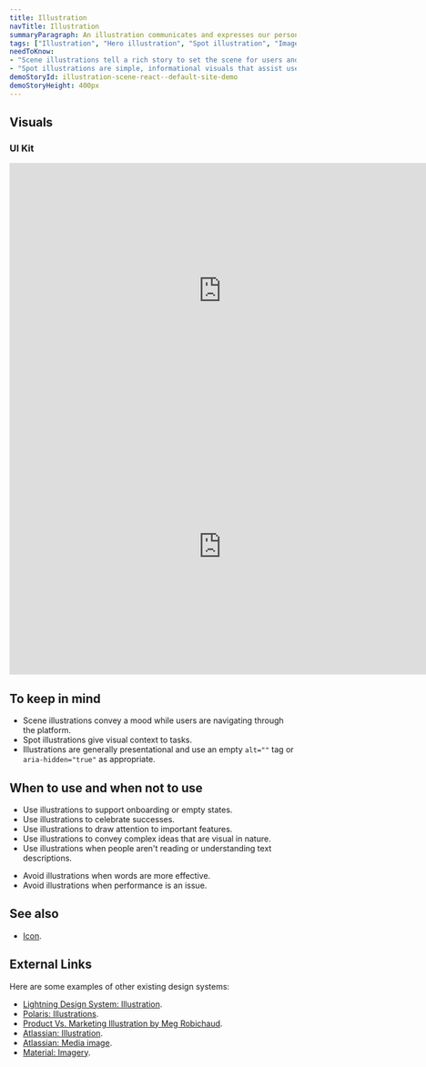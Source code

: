 ```yaml
---
title: Illustration
navTitle: Illustration
summaryParagraph: An illustration communicates and expresses our personality through visuals.
tags: ["Illustration", "Hero illustration", "Spot illustration", "Imagery", "Graphics"]
needToKnow:
- "Scene illustrations tell a rich story to set the scene for users and let them know what's possible."
- "Spot illustrations are simple, informational visuals that assist users in their task."
demoStoryId: illustration-scene-react--default-site-demo
demoStoryHeight: 400px
---
```




## Visuals

### UI Kit

<iframe style="border: none;" width="744" height="450" src="https://www.figma.com/embed?embed_host=share&url=https%3A%2F%2Fwww.figma.com%2Ffile%2Fe3TyAOZKfLg9cA01Iy1Mgm%2FKaizen-Site-embed%3Fnode-id%3D18001%253A10714" allowfullscreen></iframe>

<iframe style="border: none;" width="744" height="450" src="https://www.figma.com/embed?embed_host=share&url=https%3A%2F%2Fwww.figma.com%2Ffile%2Fe3TyAOZKfLg9cA01Iy1Mgm%2FKaizen-Site-embed%3Fnode-id%3D18001%253A19967" allowfullscreen></iframe>

## To keep in mind

- Scene illustrations convey a mood while users are navigating through the platform.
- Spot illustrations give visual context to tasks.
- Illustrations are generally presentational and use an empty `alt=""` tag or `aria-hidden="true"` as appropriate.

## When to use and when not to use

<WhenToUseAndWhenNotToUse>
<WhenToUse>

- Use illustrations to support onboarding or empty states.
- Use illustrations to celebrate successes.
- Use illustrations to draw attention to important features.
- Use illustrations to convey complex ideas that are visual in nature.
- Use illustrations when people aren't reading or understanding text descriptions.

</WhenToUse>
<WhenNotToUse>

- Avoid illustrations when words are more effective.
- Avoid illustrations when performance is an issue.

</WhenNotToUse>
</WhenToUseAndWhenNotToUse>

## See also

- [Icon](/components/icon).

## External Links

Here are some examples of other existing design systems:

- [Lightning Design System: Illustration](https://www.lightningdesignsystem.com/components/illustration/#site-main-content).
- [Polaris: Illustrations](https://polaris.shopify.com/design/illustrations).
- [Product Vs. Marketing Illustration by Meg Robichaud](https://ux.shopify.com/product-vs-marketing-illustration-7ac474dfe2ed).
- [Atlassian: Illustration](https://www.atlassian.design/guidelines/marketing/foundations/illustrations).
- [Atlassian: Media image](https://atlaskit.atlassian.com/packages/media/media-image).
- [Material: Imagery](https://material.io/design/communication/imagery.html#).


